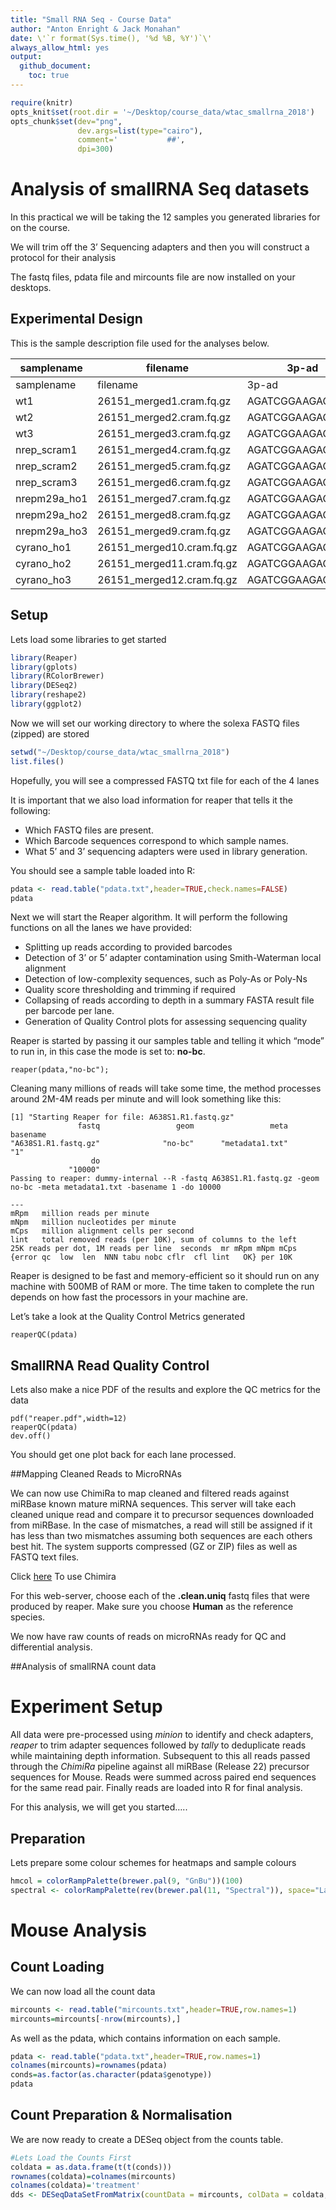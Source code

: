 ```yaml
---
title: "Small RNA Seq - Course Data"
author: "Anton Enright & Jack Monahan"
date: \'`r format(Sys.time(), '%d %B, %Y')`\'
always_allow_html: yes
output:
  github_document:
    toc: true
---
```



```r
require(knitr)
opts_knit$set(root.dir = '~/Desktop/course_data/wtac_smallrna_2018')
opts_chunk$set(dev="png", 
               dev.args=list(type="cairo"),
               comment='           ##',
               dpi=300)

```

# Analysis of smallRNA Seq datasets

In this practical we will be taking the 12 samples you generated libraries for on the course.

We will trim off the 3' Sequencing adapters and then you will construct a protocol for their analysis

The fastq files, pdata file and mircounts file are now installed on your desktops.

## Experimental Design
This is the sample description file used for the analyses below.

**samplename**|**filename**|**3p-ad**|**genotype**|**group**
--------------|------------|---------|------------|---------
samplename|filename|3p-ad|genotype|group
wt1|26151_merged1.cram.fq.gz|AGATCGGAAGAGCACA|wt|g1
wt2|26151_merged2.cram.fq.gz|AGATCGGAAGAGCACA|wt|g4
wt3|26151_merged3.cram.fq.gz|AGATCGGAAGAGCACA|wt|g6
nrep_scram1|26151_merged4.cram.fq.gz|AGATCGGAAGAGCACA|nrep_scram|g1
nrep_scram2|26151_merged5.cram.fq.gz|AGATCGGAAGAGCACA|nrep_scram|g2
nrep_scram3|26151_merged6.cram.fq.gz|AGATCGGAAGAGCACA|nrep_scram|g3
nrepm29a_ho1|26151_merged7.cram.fq.gz|AGATCGGAAGAGCACA|nrepm29a_ho|g2
nrepm29a_ho2|26151_merged8.cram.fq.gz|AGATCGGAAGAGCACA|nrepm29a_ho|g4
nrepm29a_ho3|26151_merged9.cram.fq.gz|AGATCGGAAGAGCACA|nrepm29a_ho|g5
cyrano_ho1|26151_merged10.cram.fq.gz|AGATCGGAAGAGCACA|cyrano_ho|g3
cyrano_ho2|26151_merged11.cram.fq.gz|AGATCGGAAGAGCACA|cyrano_ho|g5
cyrano_ho3|26151_merged12.cram.fq.gz|AGATCGGAAGAGCACA|cyrano_ho|g6

## Setup
Lets load some libraries to get started
```r
library(Reaper)
library(gplots)
library(RColorBrewer)
library(DESeq2)
library(reshape2)
library(ggplot2)
```

Now we will set our working directory to where the solexa FASTQ files (zipped) are stored

```r
setwd("~/Desktop/course_data/wtac_smallrna_2018")
list.files()
```

Hopefully, you will see a compressed FASTQ txt file for each of the 4 lanes

It is important that we also load information for reaper that tells it the following:

*   Which FASTQ files are present.
*   Which Barcode sequences correspond to which sample names.
*   What 5' and 3' sequencing adapters were used in library generation.

You should see a sample table loaded into R:

```r
pdata <- read.table("pdata.txt",header=TRUE,check.names=FALSE)
pdata
```


Next we will start the Reaper algorithm. It will perform the following functions on all the lanes we have provided:

*   Splitting up reads according to provided barcodes
*   Detection of 3' or 5' adapter contamination using Smith-Waterman local alignment
*   Detection of low-complexity sequences, such as Poly-As or Poly-Ns
*   Quality score thresholding and trimming if required
*   Collapsing of reads according to depth in a summary FASTA result file per barcode per lane.
*   Generation of Quality Control plots for assessing sequencing quality

Reaper is started by passing it our samples table and telling it which "mode" to run in, in this case the mode is set to: **no-bc**.

```{}
reaper(pdata,"no-bc");
```


Cleaning many millions of reads will take some time, the method processes around 2M-4M reads per minute and will look something like this:

```{}
[1] "Starting Reaper for file: A638S1.R1.fastq.gz"
               fastq                 geom                 meta             basename 
"A638S1.R1.fastq.gz"              "no-bc"      "metadata1.txt"                  "1" 
                  do 
             "10000" 
Passing to reaper: dummy-internal --R -fastq A638S1.R1.fastq.gz -geom no-bc -meta metadata1.txt -basename 1 -do 10000

---
mRpm   million reads per minute
mNpm   million nucleotides per minute
mCps   million alignment cells per second
lint   total removed reads (per 10K), sum of columns to the left
25K reads per dot, 1M reads per line  seconds  mr mRpm mNpm mCps {error qc  low  len  NNN tabu nobc cflr  cfl lint   OK} per 10K
```

Reaper is designed to be fast and memory-efficient so it should run on any machine with 500MB of RAM or more. The time taken to complete the run depends on how fast the processors in your machine are.

Let's take a look at the Quality Control Metrics generated

```{}
reaperQC(pdata)
```

## SmallRNA Read Quality Control

Lets also make a nice PDF of the results and explore the QC metrics for the data
 
```{}
pdf("reaper.pdf",width=12)
reaperQC(pdata)
dev.off()
```

You should get one plot back for each lane processed.

##Mapping Cleaned Reads to MicroRNAs

We can now use ChimiRa to map cleaned and filtered reads against miRBase known mature miRNA sequences. This server will take each cleaned unique read and compare it to precursor sequences downloaded from miRBase. In the case of mismatches, a read will still be assigned if it has less than two mismatches assuming both sequences are each others best hit. The system supports compressed (GZ or ZIP) files as well as FASTQ text files.

Click [here](http://www.ebi.ac.uk/research/enright/software/chimira) To use Chimira

For this web-server, choose each of the **.clean.uniq** fastq files that were produced by reaper. Make sure you choose **Human** as the reference species.

We now have raw counts of reads on microRNAs ready for QC and differential analysis.

##Analysis of smallRNA count data

# Experiment Setup

All data were pre-processed using *minion* to identify and check adapters, *reaper* to trim adapter sequences followed by *tally* to deduplicate reads while maintaining depth information. Subsequent to this all reads passed through the *ChimiRa* pipeline against all miRBase (Release 22) precursor sequences for Mouse. Reads were summed across paired end sequences for the same read pair. Finally reads are loaded into R for final analysis.

For this analysis, we will get you started.....

## Preparation
Lets prepare some colour schemes for heatmaps and sample colours
```r

hmcol = colorRampPalette(brewer.pal(9, "GnBu"))(100)
spectral <- colorRampPalette(rev(brewer.pal(11, "Spectral")), space="Lab")(100)

```

# Mouse Analysis

## Count Loading
We can now load all the count data
```r
mircounts <- read.table("mircounts.txt",header=TRUE,row.names=1)
mircounts=mircounts[-nrow(mircounts),]

```

As well as the pdata, which contains information on each sample.
```r
pdata <- read.table("pdata.txt",header=TRUE,row.names=1)
colnames(mircounts)=rownames(pdata)
conds=as.factor(as.character(pdata$genotype))
pdata

```

## Count Preparation & Normalisation
We are now ready to create a DESeq object from the counts table. 
```r

#Lets Load the Counts First
coldata = as.data.frame(t(t(conds)))
rownames(coldata)=colnames(mircounts)
colnames(coldata)='treatment'
dds <- DESeqDataSetFromMatrix(countData = mircounts, colData = coldata, design = ~ treatment)
```

